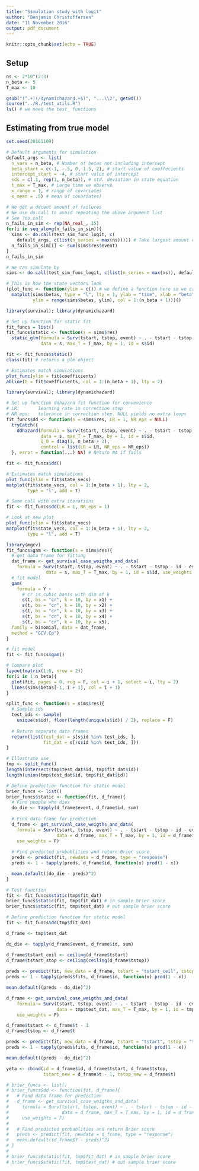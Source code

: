 ```yaml
---
title: "Simulation study with logit"
author: "Benjamin Christoffersen"
date: "11 November 2016"
output: pdf_document
---
```


```r
knitr::opts_chunk$set(echo = TRUE)
```

## Setup
```r
ns <- 2*10^(2:3)
n_beta <- 5
T_max <- 10

gsub("(^.+)(/dynamichazard.+$)", "...\\2", getwd())
source("../R./test_utils.R")
ls() # we need the test_ functions
```

## Estimating from true model

```r
set.seed(20161109)

# Default arguments for simulation
default_args <- list(
  n_vars = n_beta, # Number of betas not including intercept
  beta_start = c(-1, -.5, 0, 1.5, 2), # start value of coeffecients
  intercept_start = -4, # start value of intercept
  sds = c(.1, rep(1, n_beta)), # std. deviation in state equation
  t_max = T_max, # Large time we observe
  x_range = 1, # range of covariates
  x_mean = .5) # mean of covariates)

# We get a decent amount of failures
# We use do.call to avoid repeating the above argument list
# See ?do.call
n_fails_in_sim <- rep(NA_real_, 15)
for(i in seq_along(n_fails_in_sim)){
  sims <- do.call(test_sim_func_logit, c(
    default_args, c(list(n_series = max(ns))))) # Take largest amount of series
  n_fails_in_sim[i] <- sum(sims$res$event)
}
n_fails_in_sim

# We can simulate by
sims <- do.call(test_sim_func_logit, c(list(n_series = max(ns)), default_args))

# This is how the state vectors look
(plot_func <- function(ylim = c()) # we define a function here so we can use it later
  matplot(sims$betas, type = "l", lty = 1, ylab = "time", xlab = "beta",
          ylim = range(sims$betas, ylim), col = 1:(n_beta + 1)))()
```

```r
library(survival); library(dynamichazard)

# Set up function for static fit
fit_funcs = list()
fit_funcs$static <- function(s = sims$res)
  static_glm(formula = Surv(tstart, tstop, event) ~ . - tstart - tstop - id - event,
             data = s, max_T = T_max, by = 1, id = s$id) 

fit <- fit_funcs$static()
class(fit) # returns a glm object

# Estimates match simulations
plot_func(ylim = fit$coefficients)
abline(h = fit$coefficients, col = 1:(n_beta + 1), lty = 2)
```

```r
library(survival); library(dynamichazard)

# Set up function ddhazard fit function for convenience
# LR:       learning rate in correction step
# NR_eps:   tolerance in correction step. NULL yields no extra loops
fit_funcs$dd <- function(s = sims$res, LR = 1, NR_eps = NULL)
  tryCatch({
    ddhazard(formula = Surv(tstart, tstop, event) ~ . - tstart - tstop - id - event,
             data = s, max_T = T_max, by = 1, id = s$id, 
             Q_0 = diag(1, n_beta + 1), 
             control = list(LR = LR, NR_eps = NR_eps))
  }, error = function(...) NA) # Return NA if fails

fit <- fit_funcs$dd()

# Estimates match simulations
plot_func(ylim = fit$state_vecs)
matplot(fit$state_vecs, col = 1:(n_beta + 1), lty = 2, 
        type = "l", add = T)

# Same call with extra iterations
fit <- fit_funcs$dd(LR = 1, NR_eps = 1)

# Look at new plot
plot_func(ylim = fit$state_vecs)
matplot(fit$state_vecs, col = 1:(n_beta + 1), lty = 2, 
        type = "l", add = T)
```

```r
library(mgcv)
fit_funcs$gam <- function(s = sims$res){
  # get data frame for fitting
  dat_frame <- get_survival_case_weigths_and_data(
    formula = Surv(tstart, tstop, event) ~ . - tstart - tstop - id - event,
               data = s, max_T = T_max, by = 1, id = s$id, use_weights = F)
  # fit model
  gam(
    formula = Y ~ 
      # cr is cubic basis with dim of k
      s(t, bs = "cr", k = 10, by = x1) + 
      s(t, bs = "cr", k = 10, by = x2) + 
      s(t, bs = "cr", k = 10, by = x3) + 
      s(t, bs = "cr", k = 10, by = x4) + 
      s(t, bs = "cr", k = 10, by = x5),
  family = binomial, data = dat_frame,
  method = "GCV.Cp")
}

# fit model
fit <- fit_funcs$gam()

# Compare plot
layout(matrix(1:6, nrow = 2))
for(i in 1:n_beta){
  plot(fit, pages = 0, rug = F, col = i + 1, select = i, lty = 2)
  lines(sims$betas[-1, i + 1], col = i + 1)
}
```

```r
split_func <- function(s = sims$res){
  # Sample ids
  test_ids <- sample(
    unique(s$id), floor(length(unique(s$id)) / 2), replace = F) 
  
  # Return seperate data frames
  return(list(test_dat = s[s$id %in% test_ids, ],
              fit_dat = s[!s$id %in% test_ids, ]))
}

# Illustrate use
tmp <- split_func()
length(intersect(tmp$test_dat$id, tmp$fit_dat$id))
length(union(tmp$test_dat$id, tmp$fit_dat$id))

# Define prediction function for static model
brier_funcs <- list() 
brier_funcs$static <- function(fit, d_frame){
  # Find people who dies
  do_die <- tapply(d_frame$event, d_frame$id, sum)
  
  # Find data frame for prediction
  d_frame <- get_survival_case_weigths_and_data(
    formula = Surv(tstart, tstop, event) ~ . - tstart - tstop - id - event,
                   data = d_frame, max_T = T_max, by = 1, id = d_frame$id, 
    use_weights = F)
  
  # Find predicted probablities and return Brier score
  preds <- predict(fit, newdata = d_frame, type = "response")
  preds <- 1 - tapply(preds, d_frame$id, function(x) prod(1 - x))

  mean.default((do_die - preds)^2)
}

# Test function
fit <- fit_funcs$static(tmp$fit_dat)
brier_funcs$static(fit, tmp$fit_dat) # in sample brier score
brier_funcs$static(fit, tmp$test_dat) # out sample brier score
```

```r
# Define prediction function for static model
fit <- fit_funcs$dd(tmp$fit_dat)

d_frame <- tmp$test_dat

do_die <- tapply(d_frame$event, d_frame$id, sum)

d_frame$tstart_ceil <- ceiling(d_frame$tstart)
d_frame$tstart_stop <- ceiling(ceiling(d_frame$tstop))
            
preds <- predict(fit, new_data = d_frame, tstart = "tstart_ceil", tstop = "tstart_stop")
preds <- 1 - tapply(preds$fits, d_frame$id, function(x) prod(1 - x))

mean.default((preds - do_die)^2)

d_frame <- get_survival_case_weigths_and_data(
    formula = Surv(tstart, tstop, event) ~ . - tstart - tstop - id - event,
                   data = tmp$test_dat, max_T = T_max, by = 1, id = tmp$test_dat$id, 
    use_weights = F)

d_frame$tstart <- d_frame$t - 1
d_frame$tstop <- d_frame$t

preds <- predict(fit, new_data = d_frame, tstart = "tstart", tstop = "tstop")
preds <- 1 - tapply(preds$fits, d_frame$id, function(x) prod(1 - x))

mean.default((preds - do_die)^2)

yeta <- cbind(id = d_frame$id, d_frame$tstart, d_frame$tstop,
              tstart_new = d_frame$t - 1, tstop_new = d_frame$t)

# brier_funcs <- list() 
# brier_funcs$dd <- function(fit, d_frame){
#   # Find data frame for prediction
#   d_frame <- get_survival_case_weigths_and_data(
#     formula = Surv(tstart, tstop, event) ~ . - tstart - tstop - id - event,
#                    data = d_frame, max_T = T_max, by = 1, id = d_frame$id, 
#     use_weights = F)
#   
#   # Find predicted probablities and return Brier score
#   preds <- predict(fit, newdata = d_frame, type = "response")
#   mean.default((d_frame$Y - preds)^2)
# }
# 
# brier_funcs$static(fit, tmp$fit_dat) # in sample brier score
# brier_funcs$static(fit, tmp$test_dat) # out sample brier score
```
